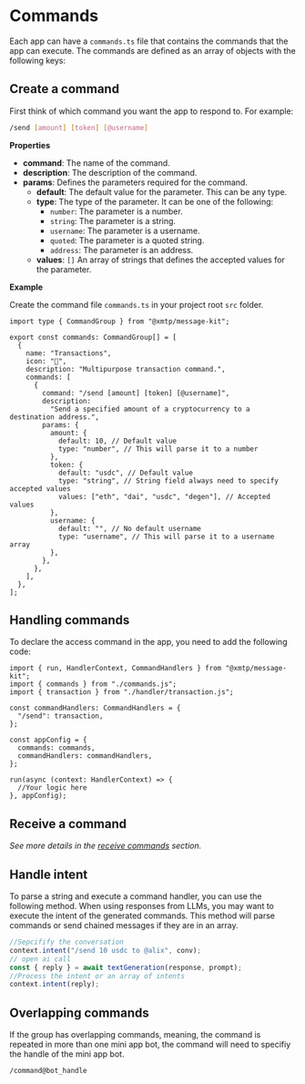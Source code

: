 # Commands

Each app can have a `commands.ts` file that contains the commands that the app can execute. The commands are defined as an array of objects with the following keys:

## Create a command

First think of which command you want the app to respond to. For example:

```bash [cmd]
/send [amount] [token] [@username]
```

**Properties**

- **command**: The name of the command.
- **description**: The description of the command.
- **params**: Defines the parameters required for the command.
  - **default**: The default value for the parameter. This can be any type.
  - **type**: The type of the parameter. It can be one of the following:
    - `number`: The parameter is a number.
    - `string`: The parameter is a string.
    - `username`: The parameter is a username.
    - `quoted`: The parameter is a quoted string.
    - `address`: The parameter is an address.
  - **values**: `[]` An array of strings that defines the accepted values for the parameter.

**Example**

Create the command file `commands.ts` in your project root `src` folder.

```tsx [src/commands.ts]
import type { CommandGroup } from "@xmtp/message-kit";

export const commands: CommandGroup[] = [
  {
    name: "Transactions",
    icon: "💸",
    description: "Multipurpose transaction command.",
    commands: [
      {
        command: "/send [amount] [token] [@username]",
        description:
          "Send a specified amount of a cryptocurrency to a destination address.",
        params: {
          amount: {
            default: 10, // Default value
            type: "number", // This will parse it to a number
          },
          token: {
            default: "usdc", // Default value
            type: "string", // String field always need to specify accepted values
            values: ["eth", "dai", "usdc", "degen"], // Accepted values
          },
          username: {
            default: "", // No default username
            type: "username", // This will parse it to a username array
          },
        },
      },
    ],
  },
];
```

## Handling commands

To declare the access command in the app, you need to add the following code:

```tsx
import { run, HandlerContext, CommandHandlers } from "@xmtp/message-kit";
import { commands } from "./commands.js";
import { transaction } from "./handler/transaction.js";

const commandHandlers: CommandHandlers = {
  "/send": transaction,
};

const appConfig = {
  commands: commands,
  commandHandlers: commandHandlers,
};

run(async (context: HandlerContext) => {
  //Your logic here
}, appConfig);
```

## Receive a command

_See more details in the [receive commands](/concepts/content-types/command) section._

## Handle intent

To parse a string and execute a command handler, you can use the following method. When using responses from LLMs, you may want to execute the intent of the generated commands. This method will parse commands or send chained messages if they are in an array.

```jsx
//Sepcifify the conversation
context.intent("/send 10 usdc to @alix", conv);
// open ai call
const { reply } = await textGeneration(response, prompt);
//Process the intent or an array of intents
context.intent(reply);
```

## Overlapping commands

If the group has overlapping commands, meaning, the command is repeated in more than one mini app bot, the command will need to specifiy the handle of the mini app bot.

```bash [cmd]
/command@bot_handle
```

